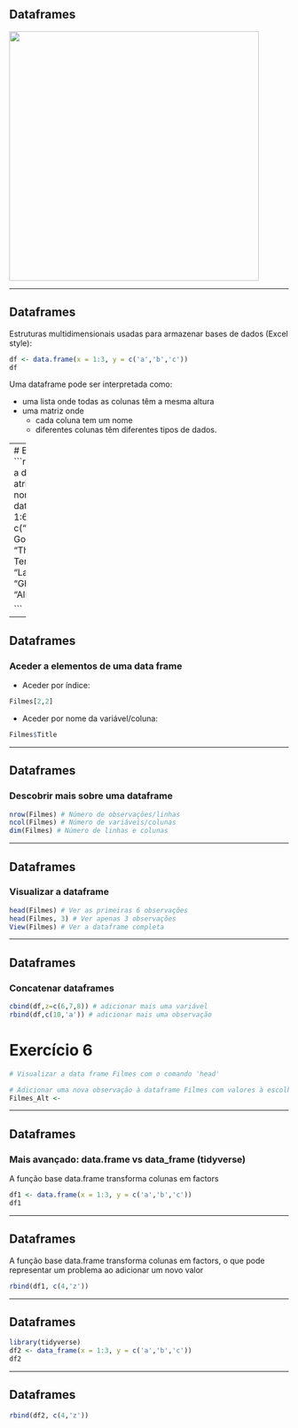 ## Dataframes

<img src="Images/DataFrames.png" style="width: 450px;"/>

---

## Dataframes

Estruturas multidimensionais usadas para armazenar bases de dados (Excel style):
```r
df <- data.frame(x = 1:3, y = c('a','b','c'))
df
```

Uma dataframe pode ser interpretada como:

* uma lista onde todas as colunas têm a mesma altura
* uma matriz onde 
  + cada coluna tem um nome
  + diferentes colunas têm diferentes tipos de dados.

---
# Exercício 5
```r
# completar a data frame e atribuir-lhe o nome "Filmes"
data.frame(ID = 1:6, Title = c("The Godfather", "The Terminator", "La La Land", "Ghostbusters", "Alien", ""))

```

---

## Dataframes

### Aceder a elementos de uma data frame

* Aceder por índice:
```r
Filmes[2,2]
```

* Aceder por nome da variável/coluna:
```r
Filmes$Title
```

---

## Dataframes

### Descobrir mais sobre uma dataframe
```r
nrow(Filmes) # Número de observações/linhas
ncol(Filmes) # Número de variáveis/colunas
dim(Filmes) # Número de linhas e colunas
```

---

## Dataframes

### Visualizar a dataframe
```r
head(Filmes) # Ver as primeiras 6 observações
head(Filmes, 3) # Ver apenas 3 observações
View(Filmes) # Ver a dataframe completa
```

---

## Dataframes

### Concatenar dataframes
```r
cbind(df,z=c(6,7,8)) # adicionar mais uma variável
rbind(df,c(10,'a')) # adicionar mais uma observação
```

# Exercício 6
```r
# Visualizar a data frame Filmes com o comando 'head'

# Adicionar uma nova observação à dataframe Filmes com valores à escolha e atribuir o nome 'Filmes_Alt'
Filmes_Alt <-

```

---

## Dataframes

### Mais avançado: data.frame vs data_frame (tidyverse)

A função base data.frame transforma colunas em factors

```r
df1 <- data.frame(x = 1:3, y = c('a','b','c'))
df1
```

---

## Dataframes

A função base data.frame transforma colunas em factors, o que pode representar um problema ao adicionar um novo valor
```r
rbind(df1, c(4,'z'))
```


---

## Dataframes


```r
library(tidyverse)
df2 <- data_frame(x = 1:3, y = c('a','b','c'))
df2
```

---

## Dataframes

```r
rbind(df2, c(4,'z'))
```
